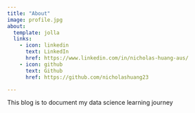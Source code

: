 ---
title: "About"
image: profile.jpg
about:
  template: jolla
  links:
    - icon: linkedin
      text: LinkedIn
      href: https://www.linkedin.com/in/nicholas-huang-aus/
    - icon: github
      text: Github
      href: https://github.com/nicholashuang23

---

This blog is to document my data science learning journey
